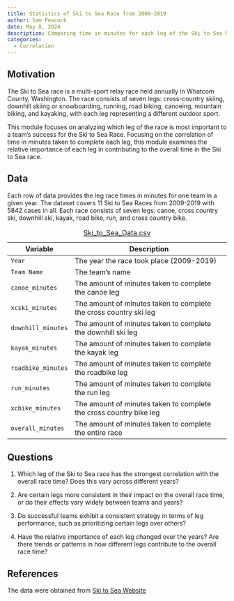 ```yaml
---
title: Statistics of Ski to Sea Race from 2009-2019
author: Sam Peacock
date: May 8, 2024
description: Comparing time in minutes for each leg of the Ski to Sea Race to the overall result times from 2009-2019
categories:
  - Correlation 
---
```


## Motivation

The Ski to Sea race is a multi-sport relay race held annually in Whatcom County, Washington. The race consists of seven legs: cross-country skiing, downhill skiing or snowboarding, running, road biking, canoeing, mountain biking, and kayaking, with each leg representing a different outdoor sport. 

This module focuses on analyzing which leg of the race is most important to a team's success for the Ski to Sea Race. Focusing on the correlation of time in minutes taken to complete each leg, this module examines the relative importance of each leg in contributing to the overall time in the Ski to Sea race.

## Data

Each row of data provides the leg race times in minutes for one team in a given year. The dataset covers 11 Ski to Sea Races from 2009-2019 with 5842 cases in all. Each race consists of seven legs: canoe, cross country ski, downhill ski, kayak, road bike, run, and cross country bike. 

| Variable           | Description                                                        |
|--------------------|--------------------------------------------------------------------|
| `Year`             | The year the race took place (2009-2019)                           |
| `Team Name`        | The team's name                                                    |
| `canoe_minutes`    | The amount of minutes taken to complete the canoe leg              |
| `xcski_minutes`    | The amount of minutes taken to complete the cross country ski leg  |
| `downhill_minutes` | The amount of minutes taken to complete the downhill ski leg       |
| `kayak_minutes`    | The amount of minutes taken to complete the kayak leg              |
| `roadbike_minutes` | The amount of minutes taken to complete the roadbike leg           |
| `run_minutes`      | The amount of minutes taken to complete the run leg                |
| `xcbike_minutes`   | The amount of minutes taken to complete the cross country bike leg |
| `overall_minutes`  | The amount of minutes taken to complete the entire race            |

: [Ski_to_Sea_Data.csv](../data/Ski_to_Sea_Data.csv)

## Questions

1.  Which leg of the Ski to Sea race has the strongest correlation with the overall race time? Does this vary across different years?

2.  Are certain legs more consistent in their impact on the overall race time, or do their effects vary widely between teams and years?

3.  Do successful teams exhibit a consistent strategy in terms of leg performance, such as prioritizing certain legs over others?

4.  Have the relative importance of each leg changed over the years? Are there trends or patterns in how different legs contribute to the overall race time?

## References

The data were obtained from [Ski to Sea Website](https://skitosea.pacificmultisports.com/results)

